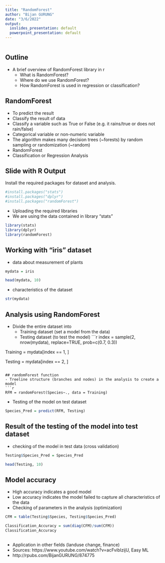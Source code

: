 ```yaml
---
title: "RandomForest"
author: "Bijan GURUNG"
date: "3/6/2022"
output:
  ioslides_presentation: default
  powerpoint_presentation: default
---
```


```r
```

## Outline

- A brief overview of RandomForest library in r
  - What is RandomForest?
  - Where do we use RandomForest?
  - How RandomForest is used in regression or classification?

## RandomForest

- To predict the result 
- Classify the result of data
- Classify a variable such as True or False (e.g. it rains/true or does not rain/false)
- Categorical variable or non-numeric variable
- The algorithm makes many decision trees (~forests) by random sampling or randomization (~random)
- RandomForest 
- Classification or Regression Analysis

## Slide with R Output

Install the required packages for dataset and analysis.

```r
#install.packages("stats")
#install.packages("dplyr")
#install.packages("randomForest")
```

- Uploading the required libraries
- We are using the data contained in library "stats"
```r
library(stats)
library(dplyr)
library(randomForest)
```

## Working with "iris" dataset 
- data about measurement of plants
```r
mydata = iris 

head(mydata, 10)
```
- characteristics of the dataset

```r
str(mydata)
```

## Analysis using RandomForest
- Divide the entire dataset into 
  - Training dataset (set a model from the data)
  - Testing dataset (to test the model)
```r
index = sample(2, nrow(mydata), replace=TRUE, prob=c(0.7, 0.3))

Training = mydata[index == 1, ]

Testing = mydata[index == 2, ]
```

## randomForest function
- Treeline structure (branches and nodes) in the analysis to create a model
```r
RFM = randomForest(Species~., data = Training)
```

- Testing of the model on test dataset
```r
Species_Pred = predict(RFM, Testing)
```

## Result of the testing of the model into test dataset
- checking of the model in test data (cross validation)
```r
Testing$Species_Pred = Species_Pred

head(Testing, 10)
```

## Model accuracy
- High accuracy indicates a good model 
- Low accuracy indicates the model failed to capture all characteristics of the data 
- Checking of parameters in the analysis (optimization)
```r
CFM = table(Testing$Species, Testing$Species_Pred)
```

```r
Classification_Accuracy = sum(diag(CFM)/sum(CFM))
Classification_Accuracy
```

## 

- Application in other fields (landuse change, finance)
- Sources: https://www.youtube.com/watch?v=acFviblzijU, Easy ML 
- http://rpubs.com/BijanGURUNG/874775